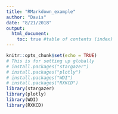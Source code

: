 ```yaml
---
title: "RMarkdown_example"
author: "Davis"
date: "8/21/2018"
output: 
  html_document:
    toc: true #table of contents (index)
---
```


<!-- Comment in HTML syntax -->

```r
knitr::opts_chunk$set(echo = TRUE)
# This is for setting up globally
# install.packages("stargazer")
# install.packages("plotly")
# install.packages("WDI")
# install.packages("RXKCD")
library(stargazer)
library(plotly)
library(WDI)
library(RXKCD)

```

<style>

table, td, th {
  border: none;

}

## R Markdown

This is an R Markdown document. Markdown is a simple formatting syntax for authoring HTML, PDF, and MS Word documents. For more details on using R Markdown see <http://rmarkdown.rstudio.com>.

When you click the **Knit** button a document will be generated that includes both content as well as the output of any embedded R code chunks within the document. You can embed an R code chunk like this:

```r
summary(cars)
```

```r
stargazer(attitude)
# getXKCD()
```

## Including Plots

You can also embed plots, for example:

```r
plot(pressure)
```

Note that the `echo = FALSE` parameter was added to the code chunk to prevent printing of the R code that generated the plot.

```r
x="Hello World"
```

Insert R chunk


### Inline code
This is markdown and this text from a variable in R: `r x`